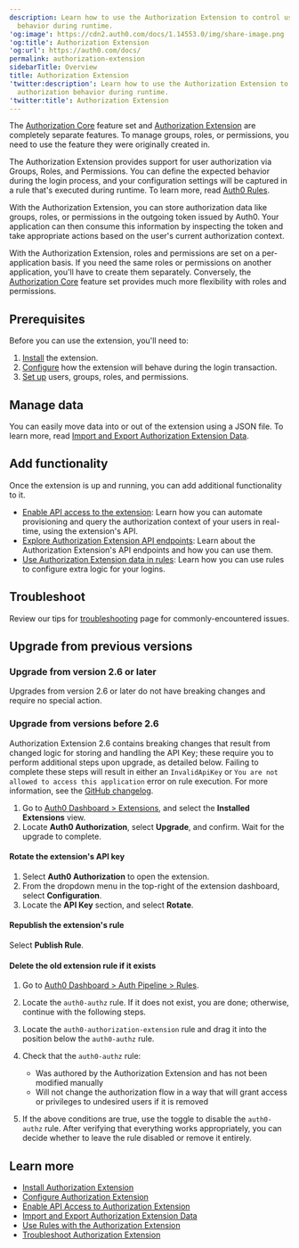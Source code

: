 ```yaml
---
description: Learn how to use the Authorization Extension to control user authorization
  behavior during runtime.
'og:image': https://cdn2.auth0.com/docs/1.14553.0/img/share-image.png
'og:title': Authorization Extension
'og:url': https://auth0.com/docs/
permalink: authorization-extension
sidebarTitle: Overview
title: Authorization Extension
'twitter:description': Learn how to use the Authorization Extension to control user
  authorization behavior during runtime.
'twitter:title': Authorization Extension
---
```

<Callout icon="file-lines" color="#0EA5E9" iconType="regular">

The [Authorization Core](/manage-users/access-control/rbac) feature set and [Authorization Extension](/customize/extensions/authorization-extension) are completely separate features. To manage groups, roles, or permissions, you need to use the feature they were originally created in.

</Callout>

The Authorization Extension provides support for user authorization via Groups, Roles, and Permissions. You can define the expected behavior during the login process, and your configuration settings will be captured in a rule that's executed during runtime. To learn more, read [Auth0 Rules](/customize/rules).

With the Authorization Extension, you can store authorization data like groups, roles, or permissions in the outgoing token issued by Auth0. Your application can then consume this information by inspecting the token and take appropriate actions based on the user's current authorization context.

With the Authorization Extension, roles and permissions are set on a per-application basis. If you need the same roles or permissions on another application, you'll have to create them separately. Conversely, the [Authorization Core](/manage-users/access-control/rbac) feature set provides much more flexibility with roles and permissions.

## Prerequisites

Before you can use the extension, you'll need to:

1. [Install](/customize/extensions/authorization-extension/install-authorization-extension) the extension.
2. [Configure](/customize/extensions/authorization-extension/configure-authorization-extension) how the extension will behave during the login transaction.
3. [Set up](/customize/extensions/authorization-extension/set-up-authorization-extension-users) users, groups, roles, and permissions.

## Manage data

You can easily move data into or out of the extension using a JSON file. To learn more, read [Import and Export Authorization Extension Data](/customize/extensions/authorization-extension/import-and-export-authorization-extension-data).

## Add functionality

Once the extension is up and running, you can add additional functionality to it.

* [Enable API access to the extension](/customize/extensions/authorization-extension/enable-api-access-to-authorization-extension): Learn how you can automate provisioning and query the authorization context of your users in real-time, using the extension's API.
* [Explore Authorization Extension API endpoints](https://auth0.com/docs/api/authorization-extension): Learn about the Authorization Extension's API endpoints and how you can use them.
* [Use Authorization Extension data in rules](/customize/extensions/authorization-extension/use-rules-with-the-authorization-extension): Learn how you can use rules to configure extra logic for your logins.

## Troubleshoot

Review our tips for [troubleshooting](/troubleshoot/authentication-issues/troubleshoot-authorization-extension) page for commonly-encountered issues.

## Upgrade from previous versions

### Upgrade from version 2.6 or later

Upgrades from version 2.6 or later do not have breaking changes and require no special action.

### Upgrade from versions before 2.6

Authorization Extension 2.6 contains breaking changes that result from changed logic for storing and handling the API Key; these require you to perform additional steps upon upgrade, as detailed below. Failing to complete these steps will result in either an `InvalidApiKey` or `You are not allowed to access this application` error on rule execution. For more information, see the [GitHub changelog](https://github.com/auth0/auth0-authorization-extension/blob/master/CHANGELOG.md).

1. Go to [Auth0 Dashboard > Extensions](https://manage.auth0.com/#/extensions), and select the **Installed Extensions** view.
2. Locate **Auth0 Authorization**, select **Upgrade**, and confirm. Wait for the upgrade to complete.

#### Rotate the extension's API key

1. Select **Auth0 Authorization** to open the extension.
2. From the dropdown menu in the top-right of the extension dashboard, select **Configuration**.
3. Locate the **API Key** section, and select **Rotate**.

#### Republish the extension's rule

Select **Publish Rule**.

#### Delete the old extension rule if it exists

1. Go to [Auth0 Dashboard > Auth Pipeline > Rules](https://manage.auth0.com/#/rules).
2. Locate the `auth0-authz` rule. If it does not exist, you are done; otherwise, continue with the following steps.
3. Locate the `auth0-authorization-extension` rule and drag it into the position below the `auth0-authz` rule.
4. Check that the `auth0-authz` rule:

   * Was authored by the Authorization Extension and has not been modified manually
   * Will not change the authorization flow in a way that will grant access or privileges to undesired users if it is removed
5. If the above conditions are true, use the toggle to disable the `auth0-authz` rule. After verifying that everything works appropriately, you can decide whether to leave the rule disabled or remove it entirely.

## Learn more

* [Install Authorization Extension](/customize/extensions/authorization-extension/install-authorization-extension)
* [Configure Authorization Extension](/customize/extensions/authorization-extension/configure-authorization-extension)
* [Enable API Access to Authorization Extension](/customize/extensions/authorization-extension/enable-api-access-to-authorization-extension)
* [Import and Export Authorization Extension Data](/customize/extensions/authorization-extension/import-and-export-authorization-extension-data)
* [Use Rules with the Authorization Extension](/customize/extensions/authorization-extension/use-rules-with-the-authorization-extension)
* [Troubleshoot Authorization Extension](/troubleshoot/authentication-issues/troubleshoot-authorization-extension)